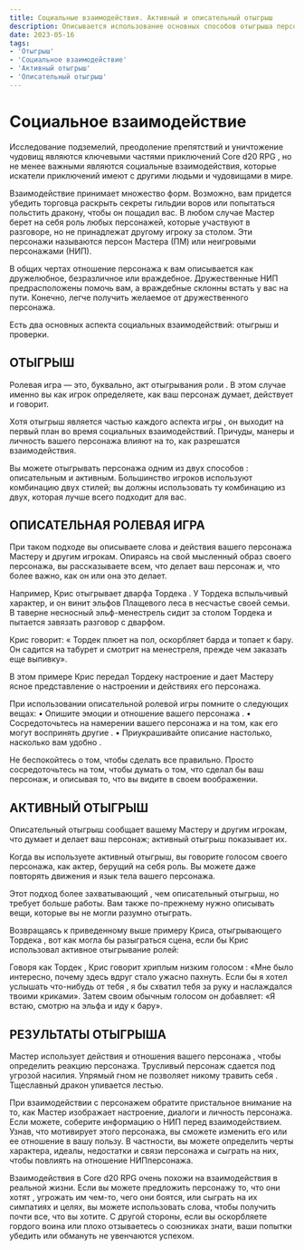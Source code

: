 ```yaml
---
title: Социальные взаимодействия. Активный и описательный отыгрыш
description: Описывается использование основных способов отыгрыша персонажа в социальных столкновениях
date: 2023-05-16
tags:
- 'Отыгрыш'
- 'Социальное взаимодействие'
- 'Активный отыгрыш'
- 'Описательный отыгрыш'
---
```


# Социальное взаимодействие

Исследование подземелий, преодоление препятствий и уничтожение чудовищ являются ключевыми частями приключений Core d20 RPG , но не менее важными являются социальные взаимодействия, которые искатели приключений имеют с другими людьми и чудовищами в мире.

Взаимодействие принимает множество форм. Возможно, вам придется убедить торговца раскрыть секреты гильдии воров или попытаться польстить дракону, чтобы он пощадил вас. В любом случае Мастер берет на себя роль любых персонажей, которые участвуют в разговоре, но не принадлежат другому игроку за столом. Эти персонажи называются персон Мастера (ПМ) или неигровыми персонажами (НИП).

В общих чертах отношение персонажа к вам описывается как дружелюбное, безразличное или враждебное. Дружественные НИП предрасположены помочь вам, а враждебные склонны встать у вас на пути. Конечно, легче получить желаемое от дружественного персонажа.

Есть два основных аспекта социальных взаимодействий: отыгрыш и проверки.

## ОТЫГРЫШ

Ролевая игра — это, буквально, акт отыгрывания роли . В этом случае именно вы как игрок определяете, как ваш персонаж думает, действует и говорит.

Хотя отыгрыш является частью каждого аспекта игры , он выходит на первый план во время социальных взаимодействий. Причуды, манеры и личность вашего персонажа влияют на то, как разрешатся взаимодействия.

Вы можете отыгрывать персонажа одним из двух способов : описательным и активным. Большинство игроков используют комбинацию двух стилей; вы должны использовать ту комбинацию из двух, которая лучше всего подходит для вас.

## ОПИСАТЕЛЬНАЯ РОЛЕВАЯ ИГРА

При таком подходе вы описываете слова и действия вашего персонажа Мастеру и другим игрокам. Опираясь на свой мысленный образ своего персонажа, вы рассказываете всем, что делает ваш персонаж и, что более важно, как он или она это делает.

<Aside>

Например, Крис отыгрывает дварфа Тордека . У Тордека вспыльчивый характер, и он винит эльфов Плащевого леса в несчастье своей семьи. В таверне несносный эльф-менестрель сидит за столом Тордека и пытается завязать разговор с дварфом.

Крис говорит: « Тордек плюет на пол, оскорбляет барда и топает к бару. Он садится на табурет и смотрит на менестреля, прежде чем заказать еще выпивку».

</Aside>

В этом примере Крис передал Тордеку настроение и дает Мастеру ясное представление о настроении и действиях его персонажа.

При использовании описательной ролевой игры помните о следующих вещах:
• Опишите эмоции и отношение вашего персонажа .
• Сосредоточьтесь на намерении вашего персонажа и на том, как его могут воспринять другие .
• Приукрашивайте описание настолько, насколько вам удобно .

Не беспокойтесь о том, чтобы сделать все правильно. Просто сосредоточьтесь на том, чтобы думать о том, что сделал бы ваш персонаж, и описывая то, что вы видите в своем воображении.

## АКТИВНЫЙ ОТЫГРЫШ

Описательный отыгрыш сообщает вашему Мастеру и другим игрокам, что думает и делает ваш персонаж; активный отыгрыш показывает их.

Когда вы используете активный отыгрыш, вы говорите голосом своего персонажа, как актер, берущий на себя роль. Вы можете даже повторять движения и язык тела вашего персонажа.

Этот подход более захватывающий , чем описательный отыгрыш, но требует больше работы. Вам также по-прежнему нужно описывать вещи, которые вы не могли разумно отыграть.

Возвращаясь к приведенному выше примеру Криса, отыгрывающего Тордека , вот как могла бы разыграться сцена, если бы Крис использовал активное отыгрывание ролей:

<aside>

Говоря как Тордек , Крис говорит хриплым низким голосом : «Мне было интересно, почему здесь вдруг стало ужасно пахнуть. Если бы я хотел услышать что-нибудь от тебя , я бы схватил тебя за руку и наслаждался твоими криками». Затем своим обычным голосом он добавляет: «Я встаю, смотрю на эльфа и иду к бару».

</aside>

## РЕЗУЛЬТАТЫ ОТЫГРЫША

Мастер использует действия и отношения вашего персонажа , чтобы определить реакцию персонажа. Трусливый персонаж сдается под угрозой насилия. Упрямый гном не позволяет никому травить себя . Тщеславный дракон упивается лестью.

При взаимодействии с персонажем обратите пристальное внимание на то, как Мастер изображает настроение, диалоги и личность персонажа. Если можете, соберите информацию о НИП перед взаимодействием. Узнав, что мотивирует этого персонажа, вы сможете изменить его или ее отношение в вашу пользу. В частности, вы можете определить черты характера, идеалы, недостатки и связи персонажа и сыграть на них, чтобы повлиять на отношение НИПперсонажа.

Взаимодействия в Core d20 RPG очень похожи на взаимодействия в реальной жизни. Если вы можете предложить персонажу то, что они хотят , угрожать им чем-то, чего они боятся, или сыграть на их симпатиях и целях, вы можете использовать слова, чтобы получить почти все, что вы хотите. С другой стороны, если вы оскорбляете гордого воина или плохо отзываетесь о союзниках знати, ваши попытки убедить или обмануть не увенчаются успехом.


